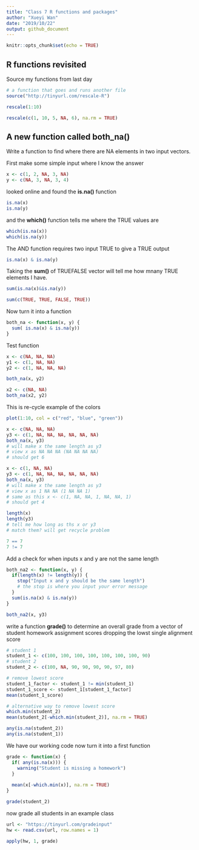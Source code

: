 ```yaml
---
title: "Class 7 R functions and packages"
author: "Xueyi Wan"
date: "2019/10/22"
output: github_document
---
```


```r
knitr::opts_chunk$set(echo = TRUE)
```

## R functions revisited

Source my functions from last day
```r
# a function that goes and runs another file
source("http://tinyurl.com/rescale-R")
```

```r
rescale(1:10)
```

```r
rescale(c(1, 10, 5, NA, 6), na.rm = TRUE)
```

## A new function called both_na()
Write a function to find where there are NA elements in two input vectors.

First make some simple input where I know the answer
```r
x <- c(1, 2, NA, 3, NA)
y <- c(NA, 3, NA, 3, 4)
```

looked online and found the **is.na()** function
```r
is.na(x)
is.na(y)
```

and the **which()** function tells me where the TRUE values are
```r
which(is.na(x))
which(is.na(y))
```

The AND function requires two input TRUE to give a TRUE output
```r
is.na(x) & is.na(y)
```

Taking the **sum()** of TRUEFALSE vector will tell me how mnany TRUE elements I have. 
```r
sum(is.na(x)&is.na(y))
```

```r
sum(c(TRUE, TRUE, FALSE, TRUE))
```


Now turn it into a function
```r
both_na <- function(x, y) {
  sum( is.na(x) & is.na(y))
}
```

Test function
```r
x <- c(NA, NA, NA)
y1 <- c(1, NA, NA)
y2 <- c(1, NA, NA, NA)
```

```r
both_na(x, y2)
```

```r
x2 <- c(NA, NA)
both_na(x2, y2)
```

This is re-cycle example of the colors
```r
plot(1:10, col = c("red", "blue", "green"))
```

```r
x <- c(NA, NA, NA)
y3 <- c(1, NA, NA, NA, NA, NA, NA)
both_na(x, y3)
# will make x the same length as y3
# view x as NA NA NA (NA NA NA NA)
# should get 6

x <- c(1, NA, NA)
y3 <- c(1, NA, NA, NA, NA, NA, NA)
both_na(x, y3)
# will make x the same length as y3
# view x as 1 NA NA (1 NA NA 1)
# same as this x <- c(1, NA, NA, 1, NA, NA, 1)
# should get 4
```

```r
length(x)
length(y3)
# tell me how long as ths x or y3
# match them? will get recycle problem

7 == 7
7 != 7
```


Add a check for when inputs x and y are not the same length
```r
both_na2 <- function(x, y) {
  if(length(x) != length(y)) {
    stop("Input x and y should be the same length")
    # the stop is where you input your error message
  }
  sum(is.na(x) & is.na(y))
}
```

```r
both_na2(x, y3)
```


write a function **grade()** to determine an overall grade from a vector of student homework assignment scores dropping the lowst single alignment score
```r
# student 1
student_1 <- c(100, 100, 100, 100, 100, 100, 100, 90)
# student 2
student_2 <- c(100, NA, 90, 90, 90, 90, 97, 80)
```

```r
# remove lowest score
student_1_factor <- student_1 != min(student_1)
student_1_score <- student_1[student_1_factor]
mean(student_1_score)

# alternative way to remove lowest score
which.min(student_2)
mean(student_2[-which.min(student_2)], na.rm = TRUE)
```

```r
any(is.na(student_2))
any(is.na(student_1))
```


We have our working code now turn it into a first function
```r
grade <- function(x) {
  if( any(is.na(x))) {
    warning("Student is missing a homework")
  }
  
  mean(x[-which.min(x)], na.rm = TRUE)
}
```

```r
grade(student_2)
```


now grade all students in an example class
```r
url <- "https://tinyurl.com/gradeinput"
hw <- read.csv(url, row.names = 1)
```

```r
apply(hw, 1, grade)
```

